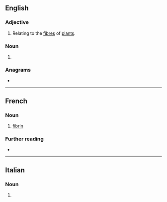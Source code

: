 ==English==

===Adjective===
{{en-adj|-}}

# Relating to the [[fibre]]s of [[plant]]s.

===Noun===
{{en-noun|?}}

# {{dated form of|en|fibrin}}

{{Webster 1913}}

===Anagrams===
* {{anagrams|en|a=befiinr|bin fire|in brief}}
----
==French==

===Noun===
{{fr-noun|f}}

# [[fibrin]]

===Further reading===
* {{R:TLFi}}

----

==Italian==

===Noun===
{{head|it|noun form|g=f}}

# {{plural of|it|fibrina}}